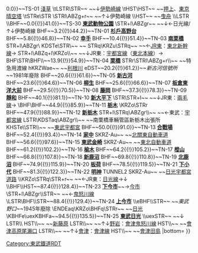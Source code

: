 {{Routemap|inline=<includeonly>yes</includeonly>|collapse=yes|title=日光線|title-bg=#681155|title-color=white|map=
KHSTa~~ ~~[[中央林間站|中央林間]]
LSTR~~ ~~↑↓[[東急電鐵|東急]]：[[田園都市線]]
tSTRa
tHST~~ ~~[[澀谷站|澀谷]]
tLSTR~~ ~~↑↓[[東京地下鐵]]：[[半藏門線]]
\tLSTR\KHSTa~~{{BSkm{{!}}-{{!}}0.0}}~~TS-01 [[淺草站|淺草]]
\tLSTR\STR~~ ~~↓[[伊勢崎線]]
\tHST\HST~~ ~~[[押上站|押上]]、[[東京晴空塔站|東京晴空塔]]
\tSTRe\STR
\STRl\ABZg+r~~ ~~↑↓伊勢崎線
\\HST~~ ~~[[曳舟站|曳舟]]
\\LSTR
\\BHF~~{{BSkm{{!}}0.0{{!}}41.0}}~~TS-30 '''[[東武動物公園站|東武動物公園]]'''
\STR+l\ABZgr~~ ~~↓←日光線/↑↓伊勢崎線
BHF~~{{BSkm{{!}}3.2{{!}}44.2}}~~TN-01 '''[[杉戶高野台站|杉戶高野台]]'''
BHF~~{{BSkm{{!}}5.8{{!}}46.8}}~~TN-02 '''[[幸手站|幸手]]'''
BHF~~{{BSkm{{!}}10.4{{!}}51.4}}~~TN-03 '''[[南栗橋站|南栗橋]]'''
STR+l\ABZgr\
KDSTe\STR\~~ ~~{{link-ja|南栗橋車輛管區|南栗橋車両管区}}
STRq\KRZu\STRq~~ ~~←[[東日本旅客鐵道|JR東]]：[[東北新幹線]]→
STR+l\ABZq+l\KRZo\\~~ ~~↓JR東：[[宇都宮線]]（[[東北本線]]）→
BHF\STR\BHF\\~~{{BSkm{{!}}13.9{{!}}54.9}}~~TN-04 '''[[栗橋站|栗橋]]'''
STRr\STRl\ABZg+r\\~~ ~~特急用渡線
hKRZWae~~ ~~[[利根川]]
eDST~~{{BSkm{{!}}20.2{{!}}61.2}}~~''新古河信號所''~~1981年廢除
BHF~~{{BSkm{{!}}20.6{{!}}61.6}}~~TN-05 '''[[新古河站|新古河]]'''
BHF~~{{BSkm{{!}}23.6{{!}}64.6}}~~TN-06 '''[[柳生站|柳生]]'''
BHF~~{{BSkm{{!}}25.6{{!}}66.6}}~~TN-07 '''[[板倉東洋大前站|板倉東洋大前]]'''
BHF~~{{BSkm{{!}}29.5{{!}}70.5}}~~TN-08 '''[[藤岡站|藤岡]]'''
BHF~~{{BSkm{{!}}37.3{{!}}78.3}}~~TN-09 '''[[靜和站|靜和]]'''
BHF~~{{BSkm{{!}}40.1{{!}}81.1}}~~TN-10 '''[[新大平下站|新大平下]]'''
\STR\STR+l~~ ~~↓JR東：[[兩毛線]]→
\BHF\BHF~~{{BSkm{{!}}44.9{{!}}85.9}}~~TN-11 '''[[栃木站|栃木]]'''
\KRZo\STRr
BHF~~{{BSkm{{!}}47.9{{!}}88.9}}~~TN-12 '''[[新栃木站|新栃木]]'''
STR+l\STRq\ABZgr\\~~ ~~←東武：[[宇都宮線 (東武鐵道)|宇都宮線]]
LSTR\KDSTaq\ABZgr\\~~ ~~南栗橋車輛管區新栃木出張所
KHSTe\\STR\\~~ ~~[[東武宇都宮站|東武宇都宮]]
BHF~~{{BSkm{{!}}50.0{{!}}91.0}}~~TN-13 '''[[合戰場站|合戰場]]'''
BHF~~{{BSkm{{!}}52.4{{!}}93.4}}~~TN-14 '''[[家中站|家中]]'''
SKRZ-Au~~ ~~[[北關東自動車道]]
BHF~~{{BSkm{{!}}56.6{{!}}97.6}}~~TN-15 '''[[東武金崎站|東武金崎]]'''
SKRZ-Au~~ ~~[[東北自動車道]]
BHF~~{{BSkm{{!}}61.2{{!}}102.2}}~~TN-16 '''[[榆木站|榆木]]'''
BHF~~{{BSkm{{!}}64.2{{!}}105.2}}~~TN-17 '''[[樅山站|樅山]]'''
BHF~~{{BSkm{{!}}66.8{{!}}107.8}}~~TN-18 '''[[新鹿沼站|新鹿沼]]'''
BHF~~{{BSkm{{!}}69.8{{!}}110.8}}~~TN-19 '''[[北鹿沼站|北鹿沼]]'''
BHF~~{{BSkm{{!}}74.9{{!}}115.9}}~~TN-20 '''[[板荷站|板荷]]'''
BHF~~{{BSkm{{!}}78.5{{!}}119.5}}~~TN-21 '''[[下小代站|下小代]]'''
BHF~~{{BSkm{{!}}81.3{{!}}122.3}}~~TN-22 '''[[明神站|明神]]'''
TUNNEL2
SKRZ-Au~~ ~~[[日光宇都宮道路]]
\\KRZo\STRq\STR+r~~ ~~←JR東：[[日光線]]→↓
\\BHF\\HST~~{{BSkm{{!}}87.4{{!}}128.4}}~~TN-23 '''[[下今市站|下今市]]'''~~→[[今市站|今市]]
\STR+l\ABZgr\\STR~~ ~~←[[鬼怒川線]]
\LSTR\BHF\\STR~~{{BSkm{{!}}88.4{{!}}129.4}}~~TN-24 '''[[上今市站|上今市]]'''
\\eBHF\\STR~~ ~~''東武野口''~~1945年廢除
\ENDEaq\KRZo\BHFq\STRr~~ ~~[[日光站|日光]]
\KBHFe\uexKBHFa~~{{BSkm{{!}}94.5{{!}}135.5}}~~TN-25 '''[[東武日光站|東武日光]]'''
\\uexSTR~~ ~~↓''{{link-ja|日光軌道線|東武日光軌道線}}''
LSTR\\
HST\\~~ ~~[[新藤原站|新藤原]]
LSTR\\~~ ~~↑↓[[野岩鐵道|野岩]]：[[會津鬼怒川線]]
HST\\~~ ~~[[會津高原尾瀨口站|會津高原尾瀨口]]
LSTR\\~~ ~~↑↓[[會津鐵道|會津]]：[[會津線]]
HST\\~~ ~~[[會津田島站|會津田島]]
|bottom={{navbar|東武鐵道RDT/日光線}}
}}<noinclude>{{rdt intro|[[東武鐵道日光線]]}}

[[Category:東武鐵道RDT]]
[[Category:日光線 (東武鐵道)| ]]

</noinclude>